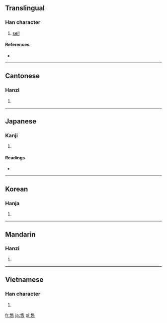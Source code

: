 ==Translingual==

===Han character===
{{Han char|rn=30|rad=口|as=08|sn=11|four=2060<sub>1</sub>|canj=人土口 (OGR)}}

# [[sell]]

====References====
* {{Han ref|kx=0193.150|dkj=03760|dj=0413.160|hdz=10642.060|uh=552E|ud=21806|bh=B0E2|bd=45282}}

----

==Cantonese==

===Hanzi===
{{yue-hanzi|jyut=|y=sau6}}

# {{defn|Cantonese|sort=口08}}

----

==Japanese==

===Kanji===
{{ja-kanji|grade=|rs=口08}}

# {{defn|Japanese|sort=口08}}

====Readings====
* {{ja-readings|on=[[しゅう]] (shū)|kun=[[うる]] (uru)}}

----

==Korean==

===Hanja===
{{ko-hanja|hangeul=수|rv=su|mr=su}}

# {{defn|Korean|sort=口08}}

----

==Mandarin==

===Hanzi===
{{cmn-hanzi|pin=[[shòu]] ([[shou4]])|wg=shou<sup>4</sup>}}

# {{defn|Mandarin|sort=口08}}

----

==Vietnamese==

===Han character===
{{vi-hantu|[[thụ]]|rs=口08}}

# {{defn|Vietnamese|sort=口08}}

[[fr:售]]
[[ja:售]]
[[pl:售]]